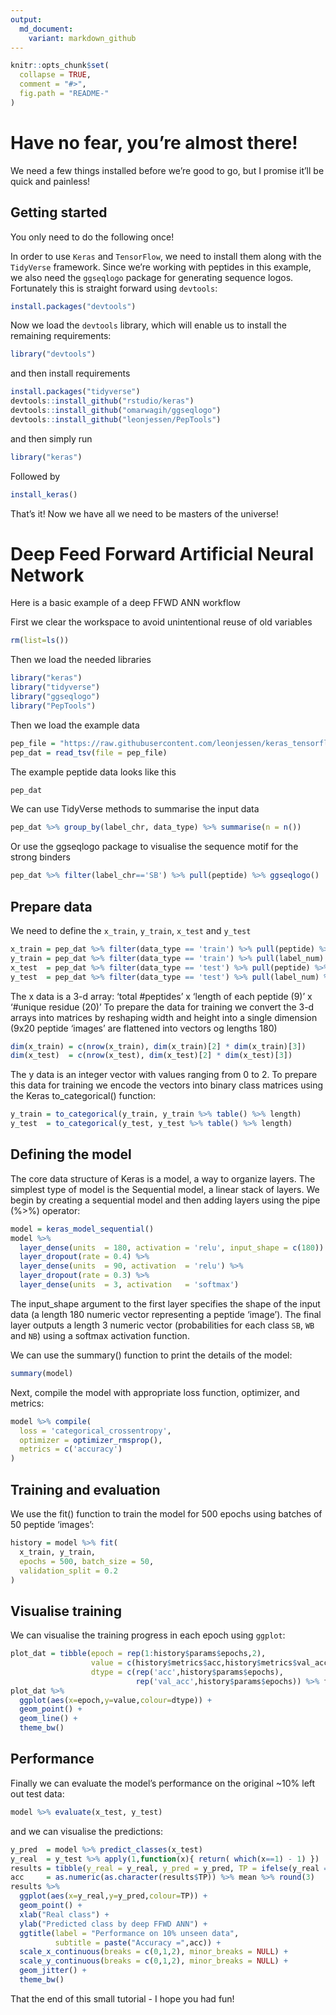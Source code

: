 ```yaml
---
output:
  md_document:
    variant: markdown_github
---
```


<!-- README.md is generated from README.Rmd. Please edit that file -->

```r
knitr::opts_chunk$set(
  collapse = TRUE,
  comment = "#>",
  fig.path = "README-"
)
```

# Have no fear, you're almost there!

We need a few things installed before we're good to go, but I promise it'll be quick and painless!

## Getting started

You only need to do the following once!

In order to use `Keras` and `TensorFlow`, we need to install them along with the `TidyVerse` framework. Since we're working with peptides in this example, we also need the `ggseqlogo` package for generating sequence logos. Fortunately this is straight forward using `devtools`:

```r
install.packages("devtools")
```

Now we load the `devtools` library, which will enable us to install the remaining requirements:

```r
library("devtools")
```

and then install requirements
```r
install.packages("tidyverse")
devtools::install_github("rstudio/keras")
devtools::install_github("omarwagih/ggseqlogo")
devtools::install_github("leonjessen/PepTools")
```

and then simply run
```r
library("keras")
```

Followed by
```r
install_keras()
```

That's it! Now we have all we need to be masters of the universe!

# Deep Feed Forward Artificial Neural Network

Here is a basic example of a deep FFWD ANN workflow

First we clear the workspace to avoid unintentional reuse of old variables
```r
rm(list=ls())
```

Then we load the needed libraries
```r
library("keras")
library("tidyverse")
library("ggseqlogo")
library("PepTools")
```

Then we load the example data
```r
pep_file = "https://raw.githubusercontent.com/leonjessen/keras_tensorflow_demo/master/data/ran_peps_netMHCpan40_predicted_A0201_reduced_cleaned_balanced.tsv"
pep_dat = read_tsv(file = pep_file)
``` 

The example peptide data looks like this
```r
pep_dat
```

We can use TidyVerse methods to summarise the input data
```r
pep_dat %>% group_by(label_chr, data_type) %>% summarise(n = n())
```

Or use the ggseqlogo package to visualise the sequence motif for the strong binders
```r
pep_dat %>% filter(label_chr=='SB') %>% pull(peptide) %>% ggseqlogo()
```

## Prepare data

We need to define the `x_train`, `y_train`, `x_test` and `y_test`
```r
x_train = pep_dat %>% filter(data_type == 'train') %>% pull(peptide) %>% pep_encode
y_train = pep_dat %>% filter(data_type == 'train') %>% pull(label_num) %>% array
x_test  = pep_dat %>% filter(data_type == 'test') %>% pull(peptide) %>% pep_encode
y_test  = pep_dat %>% filter(data_type == 'test') %>% pull(label_num) %>% array
```

The x data is a 3-d array: ‘total #peptides’ x ‘length of each peptide (9)’ x ‘#unique residue (20)’ To prepare the data for training we convert the 3-d arrays into matrices by reshaping width and height into a single dimension (9x20 peptide ‘images’ are flattened into vectors og lengths 180)
```r
dim(x_train) = c(nrow(x_train), dim(x_train)[2] * dim(x_train)[3])
dim(x_test)  = c(nrow(x_test), dim(x_test)[2] * dim(x_test)[3])
```

The y data is an integer vector with values ranging from 0 to 2. To prepare this data for training we encode the vectors into binary class matrices using the Keras to_categorical() function:
```r
y_train = to_categorical(y_train, y_train %>% table() %>% length)
y_test  = to_categorical(y_test, y_test %>% table() %>% length)
```

## Defining the model

The core data structure of Keras is a model, a way to organize layers. The simplest type of model is the Sequential model, a linear stack of layers. We begin by creating a sequential model and then adding layers using the pipe (%>%) operator:
```r
model = keras_model_sequential() 
model %>% 
  layer_dense(units  = 180, activation = 'relu', input_shape = c(180)) %>% 
  layer_dropout(rate = 0.4) %>% 
  layer_dense(units  = 90, activation  = 'relu') %>%
  layer_dropout(rate = 0.3) %>%
  layer_dense(units  = 3, activation   = 'softmax')
```

The input_shape argument to the first layer specifies the shape of the input data (a length 180 numeric vector representing a peptide 'image'). The final layer outputs a length 3 numeric vector (probabilities for each class `SB`, `WB` and `NB`) using a softmax activation function.

We can use the summary() function to print the details of the model:

```r
summary(model)
```

Next, compile the model with appropriate loss function, optimizer, and metrics:
```r
model %>% compile(
  loss = 'categorical_crossentropy',
  optimizer = optimizer_rmsprop(),
  metrics = c('accuracy')
)
```

## Training and evaluation
We use the fit() function to train the model for 500 epochs using batches of 50 peptide ‘images’:
```r
history = model %>% fit(
  x_train, y_train, 
  epochs = 500, batch_size = 50,
  validation_split = 0.2
)
```

## Visualise training

We can visualise the training progress in each epoch using `ggplot`:
```r
plot_dat = tibble(epoch = rep(1:history$params$epochs,2),
                  value = c(history$metrics$acc,history$metrics$val_acc),
                  dtype = c(rep('acc',history$params$epochs),
                            rep('val_acc',history$params$epochs)) %>% factor)
plot_dat %>%
  ggplot(aes(x=epoch,y=value,colour=dtype)) +
  geom_point() +
  geom_line() +
  theme_bw()
```

## Performance

Finally we can evaluate the model’s performance on the original ~10% left out test data:
```r
model %>% evaluate(x_test, y_test)
```

and we can visualise the predictions:
```r
y_pred  = model %>% predict_classes(x_test)
y_real  = y_test %>% apply(1,function(x){ return( which(x==1) - 1) })
results = tibble(y_real = y_real, y_pred = y_pred, TP = ifelse(y_real == y_pred,1,0) %>% factor)
acc     = as.numeric(as.character(results$TP)) %>% mean %>% round(3)
results %>%
  ggplot(aes(x=y_real,y=y_pred,colour=TP)) +
  geom_point() +
  xlab("Real class") +
  ylab("Predicted class by deep FFWD ANN") +
  ggtitle(label = "Performance on 10% unseen data",
          subtitle = paste("Accuracy =",acc)) +
  scale_x_continuous(breaks = c(0,1,2), minor_breaks = NULL) +
  scale_y_continuous(breaks = c(0,1,2), minor_breaks = NULL) +
  geom_jitter() +
  theme_bw()
```

That the end of this small tutorial - I hope you had fun!
